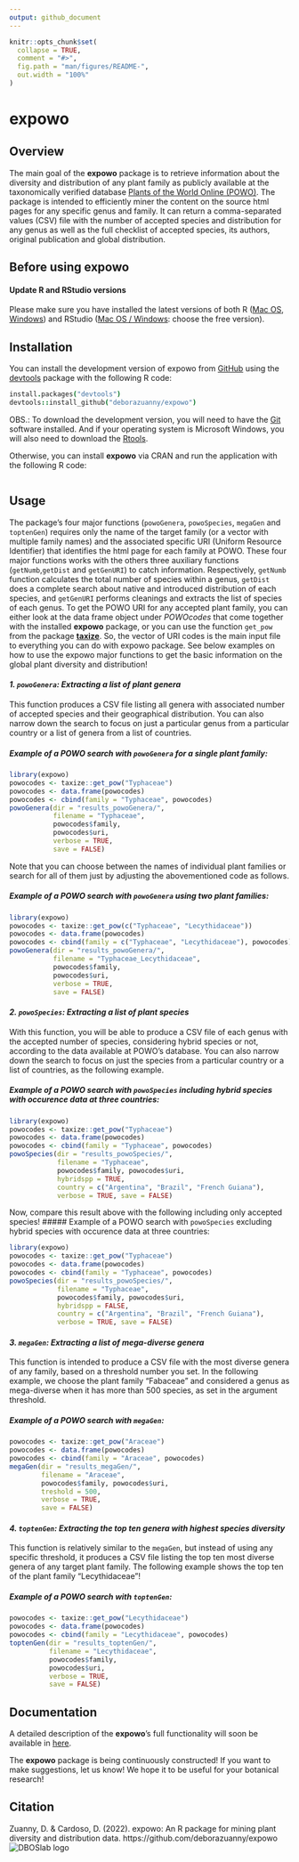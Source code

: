 ```yaml
---
output: github_document
---
```


<!-- README.md is generated from README.Rmd. Please edit that file -->

```r
knitr::opts_chunk$set(
  collapse = TRUE,
  comment = "#>",
  fig.path = "man/figures/README-",
  out.width = "100%"
)
```

# expowo

<!-- badges: start -->
<!-- badges: end -->

## Overview

The main goal of the __expowo__ package is to retrieve information about the 
diversity and distribution of any plant family as publicly available at the 
taxonomically verified database [Plants of the World Online (POWO)](https://powo.science.kew.org).
The package is intended to efficiently miner the content on the source html pages
for any specific genus and family. It can return a comma-separated values (CSV) 
file with the number of accepted species and distribution for any genus as well 
as the full checklist of accepted species, its authors, original publication 
and global distribution.


## Before using __expowo__

#### Update R and RStudio versions
Please make sure you have installed the latest versions of both R (<a href= "https://cran.r-project.org/bin/macosx/" target="_blank">Mac OS</a>, <a href= "https://cran.r-project.org/bin/windows/base/" target="_blank">Windows</a>) and RStudio (<a href= "https://www.rstudio.com/products/rstudio/download/" target="_blank">Mac OS /  Windows</a>: choose the free version).


## Installation

You can install the development version of expowo from [GitHub](https://github.com/) 
using the [devtools](https://github.com/r-lib/devtools) package with the following 
R code:

``` coffee
install.packages("devtools")
devtools::install_github("deborazuanny/expowo")
```
OBS.: To download the development version, you will need to have the [Git](http://git-scm.com/) software installed. And if your operating system is Microsoft Windows, you will 
also need to download the [Rtools](http://cran.r-project.org/bin/windows/Rtools/).

Otherwise, you can install __expowo__ via CRAN and run the application with the 
following R code:

``` coffee
```


## Usage

The package's four major functions (`powoGenera`, `powoSpecies`, `megaGen` and 
`toptenGen`) requires only the name of the target family (or a vector with multiple 
family names) and the associated specific URI (Uniform Resource Identifier) that 
identifies the html page for each family at POWO. These four major functions works 
with the others three auxiliary functions (`getNumb`,`getDist` and `getGenURI`)
to catch information. Respectively, `getNumb` function calculates the total number
of species within a genus, `getDist` does a complete search about native and introduced 
distribution of each species, and `getGenURI` performs cleanings and extracts the
list of species of each genus. To get the POWO URI for any accepted plant family, 
you can either look at the data frame object under *POWOcodes* that come together 
with the installed __expowo__ package, or you can use the function `get_pow` from 
the package [__taxize__](https://github.com/ropensci/taxize). So, the vector of URI 
codes is the main input file to everything you can do with expowo package. See 
below examples on how to use the expowo major functions to get the basic 
information on the global plant diversity and distribution!

#### _1. `powoGenera`: Extracting a list of plant genera_

This function produces a CSV file listing all genera with associated number of 
accepted species and their geographical distribution. You can also narrow 
down the search to focus on just a particular genus from a particular country or
a list of genera from a list of countries.

##### Example of a POWO search with `powoGenera` for a single plant family:
``` r
library(expowo)
powocodes <- taxize::get_pow("Typhaceae")
powocodes <- data.frame(powocodes)
powocodes <- cbind(family = "Typhaceae", powocodes)
powoGenera(dir = "results_powoGenera/",
           filename = "Typhaceae",
           powocodes$family,
           powocodes$uri,
           verbose = TRUE,
           save = FALSE)
```

Note that you can choose between the names of individual plant families or search 
for all of them just by adjusting the abovementioned code as follows.

##### Example of a POWO search with `powoGenera` using two plant families:
```r
library(expowo)
powocodes <- taxize::get_pow(c("Typhaceae", "Lecythidaceae"))
powocodes <- data.frame(powocodes)
powocodes <- cbind(family = c("Typhaceae", "Lecythidaceae"), powocodes)
powoGenera(dir = "results_powoGenera/",
           filename = "Typhaceae_Lecythidaceae",
           powocodes$family,
           powocodes$uri,
           verbose = TRUE,
           save = FALSE)
```


#### _2. `powoSpecies`: Extracting a list of plant species_

With this function, you will be able to produce a CSV file of each genus with 
the accepted number of species, considering hybrid species or not, according to 
the data available at POWO's database. You can also narrow down the search to 
focus on just the species from a particular country or a list of countries, as 
the following example.

##### Example of a POWO search with `powoSpecies` including hybrid species with occurence data at three countries:

```r
library(expowo)
powocodes <- taxize::get_pow("Typhaceae")
powocodes <- data.frame(powocodes)
powocodes <- cbind(family = "Typhaceae", powocodes)
powoSpecies(dir = "results_powoSpecies/",
            filename = "Typhaceae",
            powocodes$family, powocodes$uri,
            hybridspp = TRUE,
            country = c("Argentina", "Brazil", "French Guiana"),
            verbose = TRUE, save = FALSE)
```

Now, compare this result above with the following including only accepted species! 
##### Example of a POWO search with `powoSpecies` excluding hybrid species  with occurence data at three countries:

```r
library(expowo)
powocodes <- taxize::get_pow("Typhaceae")
powocodes <- data.frame(powocodes)
powocodes <- cbind(family = "Typhaceae", powocodes)
powoSpecies(dir = "results_powoSpecies/",
            filename = "Typhaceae",
            powocodes$family, powocodes$uri,
            hybridspp = FALSE,
            country = c("Argentina", "Brazil", "French Guiana"),
            verbose = TRUE, save = FALSE)
```

#### _3. `megaGen`: Extracting a list of mega-diverse genera_

This function is intended to produce a CSV file with the most diverse genera of 
any family, based on a threshold number you set. In the following example, we 
choose the plant family "Fabaceae" and considered a genus as mega-diverse 
when it has more than 500 species, as set in the argument threshold.

##### Example of a POWO search with `megaGen`:
``` r
powocodes <- taxize::get_pow("Araceae")
powocodes <- data.frame(powocodes)
powocodes <- cbind(family = "Araceae", powocodes)
megaGen(dir = "results_megaGen/",
        filename = "Araceae",
        powocodes$family, powocodes$uri,
        treshold = 500,
        verbose = TRUE,
        save = FALSE)
```


#### _4. `toptenGen`: Extracting the top ten genera with highest species diversity_

This function is relatively similar to the `megaGen`, but instead of using any 
specific threshold, it produces a CSV file listing the top ten most diverse genera
of any target plant family. The following example shows the top ten of the plant 
family "Lecythidaceae"!

##### Example of a POWO search with `toptenGen`:

```r
powocodes <- taxize::get_pow("Lecythidaceae")
powocodes <- data.frame(powocodes)
powocodes <- cbind(family = "Lecythidaceae", powocodes)
toptenGen(dir = "results_toptenGen/",
          filename = "Lecythidaceae",
          powocodes$family,
          powocodes$uri,
          verbose = TRUE,
          save = FALSE)
```


## Documentation
A detailed description of the __expowo__'s full functionality will soon be available in [here](https://github.com/deborazuanny/expowo/tree/main/vignettes/).

The __expowo__ package is being continuously constructed! If you want to make 
suggestions, let us know! We hope it to be useful for your botanical research!

## Citation
Zuanny, D. & Cardoso, D. (2022). expowo: An R package for mining plant diversity and distribution data. https://github.com/deborazuanny/expowo
![DBOSlab logo](vignettes/DBOSlab_logo.png)
